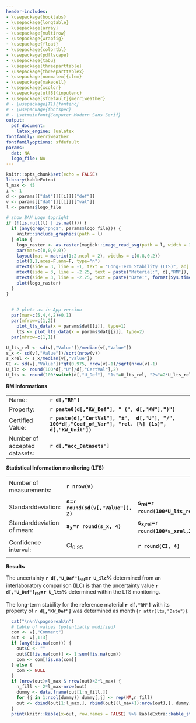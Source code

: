 ```yaml
---
header-includes:
- \usepackage{booktabs}
- \usepackage{longtable}
- \usepackage{array}
- \usepackage{multirow}
- \usepackage{wrapfig}
- \usepackage{float}
- \usepackage{colortbl}
- \usepackage{pdflscape}
- \usepackage{tabu}
- \usepackage{threeparttable}
- \usepackage{threeparttablex}
- \usepackage[normalem]{ulem}
- \usepackage{makecell}
- \usepackage{xcolor}
- \usepackage[utf8]{inputenc}
- \usepackage[sfdefault]{merriweather}
# - \usepackage[T1]{fontenc}
# - \usepackage{fontspec}
# - \setmainfont{Computer Modern Sans Serif}
output: 
  pdf_document:
    latex_engine: lualatex
fontfamily: merriweather
fontfamilyoptions: sfdefault
params:
  dat: NA
  logo_file: NA
---
```


```r
knitr::opts_chunk$set(echo = FALSE)
library(kableExtra)
l_max <- 45
i <- 1
d <- params[["dat"]][[i]][["def"]]
v <- params[["dat"]][[i]][["val"]]
l <- params$logo_file
```

```r
# show BAM Logo topright
if (!(is.null(l) | is.na(l))) {
  if (any(grep("png$", params$logo_file))) {
    knitr::include_graphics(path = l)
  } else {
    logo_raster <- as.raster(magick::image_read_svg(path = l, width = 300))
    par(mar=c(0,0,0,0))
    layout(mat = matrix(1:2,ncol = 2), widths = c(0.8,0.2))
    plot(1,1,axes=F,ann=F, type="n")
    mtext(side = 3, line = -1, text = "Long-Term Stability (LTS)", adj = 0, font=2)
    mtext(side = 3, line = -2.25, text = paste("Material:", d[,"RM"]), adj = 0)
    mtext(side = 3, line = -2.25, text = paste("Date:", format(Sys.time(), '%Y-%m-%d')), adj = 0.95)
    plot(logo_raster)
  }
}
  
```

```r
  # 2 plots as in App version
  par(mar=c(5,4,4,2)+0.1)
  par(mfrow=c(1,2))
    plot_lts_data(x = params$dat[[i]], type=1)
    lts <- plot_lts_data(x = params$dat[[i]], type=2)
  par(mfrow=c(1,1))
```

```r
U_lts_rel <- sd(v[,"Value"])/median(v[,"Value"])
s_x <- sd(v[,"Value"])/sqrt(nrow(v))
s_xrel <- s_x/median(v[,"Value"])
CI <- sd(v[,"Value"])*qt(0.975, nrow(v)-1)/sqrt(nrow(v)-1)
U_ilc <- round(100*d[,"U"]/d[,"CertVal"],2)
U_lts <- round(100*switch(d[,"U_Def"], "1s"=U_lts_rel, "2s"=2*U_lts_rel, "CI"=CI/median(v[,"Value"]), "1sx"=s_xrel, "2sx"=2*s_xrel), 2)
```

**RM Informations**

|                              |                                                                                                         |
|------------------------------|---------------------------------------------------------------------------------------------------------|
| Name:                        | **`r d[,"RM"]`**                                                                                        |
| Property:                    | **`r paste0(d[,"KW_Def"], " (", d[,"KW"],")")`**                                                        |
| Certified Value:             | **`r paste(d[,"CertVal"], "±",  d[,"U"], "/", 100*d[,"Coef_of_Var"], "rel. [%] (1s)", d[,"KW_Unit"])`** |
| Number of accepted datasets: | **`r d[,"acc_Datasets"]`**                                                                              |

**Statistical Information monitoring (LTS)**

|                            |                                                             |                                        |                                        |                                                             |
|----------------------------|-------------------------------------------------------------|----------------------------------------|----------------------------------------|-------------------------------------------------------------|
| Number of measurements:    | **`r nrow(v)`**                                             |                                        | Median:                                | **`r paste(round(median(v[,"Value"]), 2), d[,"KW_Unit"])`** |
| Standarddeviation:         | **s=`r round(sd(v[,"Value"]), 2)`**                         | **s~rel~=`r round(100*U_lts_rel,2)`%** | **2s=`r round(2*sd(v[,"Value"]), 2)`** | **2s~rel~=`r round(2*100*U_lts_rel,2)`%**                   |
| Standarddeviation of mean: | **s~x~=`r round(s_x, 4)`**                                  | **s~x,rel~=`r round(100*s_xrel,2)`%**  | **2s~x~=`r round(2*s_x, 4)`**          | **2s~x,rel~=`r round(2*100*s_xrel,2)`%**                    |
| Confidence interval:       | CI~0.95~                                                    | **`r round(CI, 4)`**                   | CI~0.95,rel~                           | **`r round(100*CI/median(v[,"Value"]), 2)`%**               |

**Results**

The uncertainty **`r d[,"U_Def"]`~rel~=`r U_ilc`%** determined from an interlaboratory comparison (ILC) is \textcolor{`r ifelse(U_ilc > U_lts, "green", "red")`}{`r ifelse(U_ilc > U_lts, "larger", "smaller")`} than the uncertainty value **`r d[,"U_Def"]`~rel~=`r U_lts`%** determined within the LTS monitoring.

The long-term stability for the reference material **`r d[,"RM"]`** with its property of **`r d[,"KW_Def"]`** was determined as \textcolor{`r ifelse(lts > 60, "green", "red")`}{`r lts`} month (`r attr(lts,"Date")`).

\textcolor{gray}{All measurement data and potential comments are enlisted on the following page.}

```r
  cat("\n\n\\pagebreak\n")
  # table of values (potentially modified)
  com <- v[,"Comment"]
  out <- v[,1:3]
  if (any(!is.na(com))) {
    out$C <- ""
    out$C[!is.na(com)] <- 1:sum(!is.na(com))
    com <- com[!is.na(com)]
  } else {
    com <- NULL
  }
  if (nrow(out)>l_max & nrow(out)<2*l_max) {
    n_fill <- 2*l_max-nrow(out)
    dummy <- data.frame(out[1:n_fill,])
    for (j in 1:ncol(dummy)) dummy[,j] <- rep(NA,n_fill)
    out <- cbind(out[1:l_max,], rbind(out[(l_max+1):nrow(out),], dummy))
  }
  print(knitr::kable(x=out, row.names = FALSE) %>% kableExtra::kable_styling(latex_options = "striped", font_size = 8) %>% kableExtra::footnote(number=com))
```
